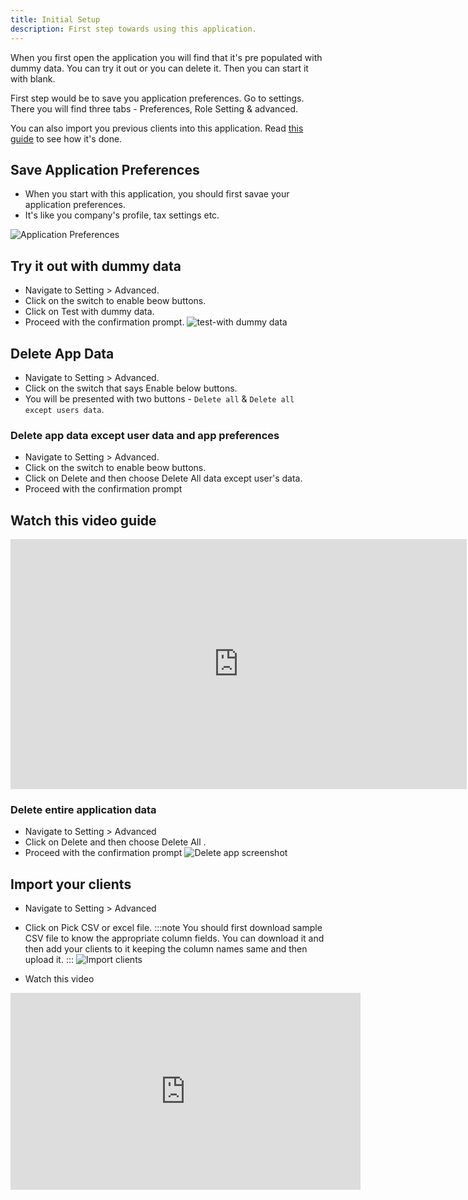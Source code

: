 ```yaml
---
title: Initial Setup
description: First step towards using this application.
---
```



When you first open the application you will find that it's pre populated with dummy data.
You can try it out or you can delete it. Then you can start it with blank.

First step would be to save you application preferences.
Go to settings.
There you will find three tabs - Preferences, Role Setting & advanced.

You can also import you previous clients into this application.
Read [this guide](/guides/) to see how it's done.

## Save Application Preferences

- When you start with this application, you should first savae your application preferences.
- It's like you company's profile, tax settings etc.

![Application Preferences](../../../assets/guides/initial-setup/application-prefs.png)

## Try it out with dummy data

- Navigate to Setting > Advanced.
- Click on the switch to enable beow buttons.
- Click on Test with dummy data.
- Proceed with the confirmation prompt.
  ![test-with dummy data](../../../assets/guides/initial-setup/test-with-dymmy-data.png)

## Delete App Data

- Navigate to Setting > Advanced.
- Click on the switch that says Enable below buttons.
- You will be presented with two buttons - `Delete all` & `Delete all except users data`.

### Delete app data except user data and app preferences

- Navigate to Setting > Advanced.
- Click on the switch to enable beow buttons.
- Click on Delete and then choose Delete All data except user's data.
- Proceed with the confirmation prompt

## Watch this video guide

<div class="not-content ml-10">
  <iframe
    width="730"
    height="400"
    src="https://www.youtube.com/embed/HuGzHHk8B_M"
    title="YouTube video player"
    frameborder="0"
    allow=""
    allowfullscreen
  ></iframe>
</div>

### Delete entire application data

- Navigate to Setting > Advanced
- Click on Delete and then choose Delete All .
- Proceed with the confirmation prompt
  ![Delete app screenshot](../../../assets/guides/initial-setup/delete-app.png)

## Import your clients

- Navigate to Setting > Advanced
- Click on Pick CSV or excel file.
  :::note
  You should first download sample CSV file to know the appropriate column fields. You can download it and then add your clients to it keeping the column names same and then upload it.
  :::
  ![Import clients](../../../assets/guides/initial-setup/import-clients.png)

- Watch this video

<div class="not-content ml-10">
  <iframe
    width="560"
    height="315"
    src="https://www.youtube.com/embed/nzhbdm83hrk?si=plLXueui_T2TFY3F"
    title="YouTube video player"
    frameborder="0"
    allow=""
    allowfullscreen
  ></iframe>
</div>
<div class="not-content">
  <Comments />
</div>
